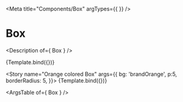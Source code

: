 

<Meta
  title="Components/Box"
  argTypes={{
  }}
/>

# Box

<Description of={ Box } />


<Canvas>
  <Story name="Pink colored Box" args={{
    bg: 'brandPink',
    p:5,
    borderRadius: 5,
  }}>
    {Template.bind({})}
  </Story>

  <Story name="Orange colored Box" args={{
    bg: 'brandOrange',
    p:5,
    borderRadius: 5,
  }}>
    {Template.bind({})}
  </Story>
</Canvas>

<ArgsTable of={ Box } />
